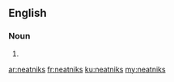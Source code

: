 ==English==

===Noun===
{{head|en|plural}}

# {{plural of|neatnik|lang=en}}

[[ar:neatniks]]
[[fr:neatniks]]
[[ku:neatniks]]
[[my:neatniks]]